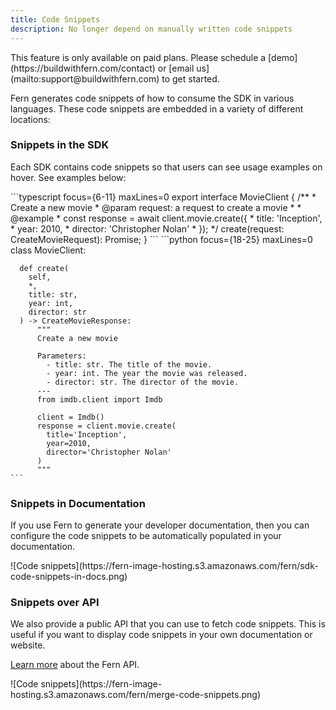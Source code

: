 ```yaml
---
title: Code Snippets
description: No longer depend on manually written code snippets
---
```


<Warning title='Pro Feature'>
  This feature is only available on paid plans. Please schedule a [demo](https://buildwithfern.com/contact) 
  or [email us](mailto:support@buildwithfern.com) to get started. 
</Warning>

Fern generates code snippets of how to consume the SDK in various languages. 
These code snippets are embedded in a variety of different locations:

### Snippets in the SDK
Each SDK contains code snippets so that users can see usage examples 
on hover. See examples below: 

<CodeBlocks>
  <CodeBlock title="TypeScript">
    ```typescript focus={6-11} maxLines=0
    export interface MovieClient {
      /**
       * Create a new movie
       * @param request: a request to create a movie
       * 
       * @example
       * const response = await client.movie.create({
       *  title: 'Inception',
       *  year: 2010,
       *  director: 'Christopher Nolan'
       * });
       */
      create(request: CreateMovieRequest): Promise<CreateMovieResponse>; 
    }
    ```
  </CodeBlock>
  <CodeBlock title="Python">
    ```python focus={18-25} maxLines=0
    class MovieClient:

      def create(
        self, 
        *,
        title: str,
        year: int,
        director: str
      ) -> CreateMovieResponse: 
          """
          Create a new movie
          
          Parameters: 
            - title: str. The title of the movie.
            - year: int. The year the movie was released.
            - director: str. The director of the movie.
          ---
          from imdb.client import Imdb
          
          client = Imdb()
          response = client.movie.create(
            title='Inception',
            year=2010,
            director='Christopher Nolan'
          )
          """
    ```
  </CodeBlock>
</CodeBlocks>

### Snippets in Documentation
If you use Fern to generate your developer documentation, then you can configure the code 
snippets to be automatically populated in your documentation.

<Frame caption="Automatically populated code snippets">
  ![Code snippets](https://fern-image-hosting.s3.amazonaws.com/fern/sdk-code-snippets-in-docs.png)
</Frame>

### Snippets over API
We also provide a public API that you can use to fetch code snippets. This is useful if you
want to display code snippets in your own documentation or website.

[Learn more](/learn/cli-api/api-reference/snippets/get) about the Fern API.

<Frame caption="merge.dev uses the snippets API to populate their documentation">
  ![Code snippets](https://fern-image-hosting.s3.amazonaws.com/fern/merge-code-snippets.png)
</Frame>


